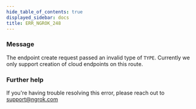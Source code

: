 ```yaml
---
hide_table_of_contents: true
displayed_sidebar: docs
title: ERR_NGROK_248
---
```




### Message

The endpoint create request passed an invalid type of `TYPE`. Currently we only support creation of cloud endpoints on this route.

<ErrorDetails error="err_ngrok_248" />

### Further help

If you're having trouble resolving this error, please reach out to [support@ngrok.com](mailto:support@ngrok.com?subject=Help%20with%20ERR_NGROK_248)
